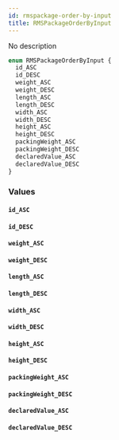 ```yaml
---
id: rmspackage-order-by-input
title: RMSPackageOrderByInput
---
```


No description

```graphql
enum RMSPackageOrderByInput {
  id_ASC
  id_DESC
  weight_ASC
  weight_DESC
  length_ASC
  length_DESC
  width_ASC
  width_DESC
  height_ASC
  height_DESC
  packingWeight_ASC
  packingWeight_DESC
  declaredValue_ASC
  declaredValue_DESC
}
```

### Values

#### `id_ASC`

#### `id_DESC`

#### `weight_ASC`

#### `weight_DESC`

#### `length_ASC`

#### `length_DESC`

#### `width_ASC`

#### `width_DESC`

#### `height_ASC`

#### `height_DESC`

#### `packingWeight_ASC`

#### `packingWeight_DESC`

#### `declaredValue_ASC`

#### `declaredValue_DESC`
